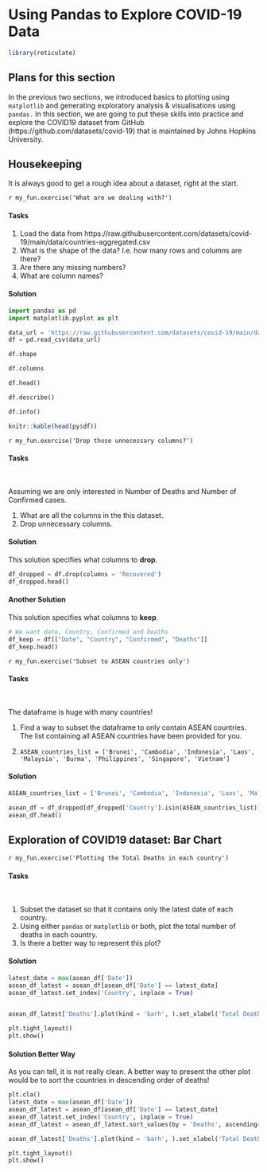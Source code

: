 # Using Pandas to Explore COVID-19 Data

```r
library(reticulate)
```

## Plans for this section

In the previous two sections, we introduced basics to plotting using `matplotlib` and generating exploratory analysis & visualisations using `pandas.` In this section, we are going to put these skills into practice and explore the COVID19 dataset from GitHub (https://github.com/datasets/covid-19) that is maintained by Johns Hopkins University.

## Housekeeping

It is always good to get a rough idea about a dataset, right at the start.

<!-- Exercise -->
`r my_fun.exercise('What are we dealing with?')`

#### Tasks {-}

1. Load the data from https://raw.githubusercontent.com/datasets/covid-19/main/data/countries-aggregated.csv
1. What is the shape of the data? I.e. how many rows and columns are there?
1. Are there any missing numbers?
1. What are column names?

#### Solution {-}
```python
import pandas as pd
import matplotlib.pyplot as plt
```

```python
data_url = 'https://raw.githubusercontent.com/datasets/covid-19/main/data/countries-aggregated.csv'
df = pd.read_csv(data_url)

df.shape

df.columns

df.head()

df.describe()

df.info()


```

```r
knitr::kable(head(py$df))
```



<!-- Exercise -->
`r my_fun.exercise('Drop those unnecessary columns?')`

#### Tasks {-}
<br>

Assuming we are only interested in Number of Deaths and Number of Confirmed cases.

1. What are all the columns in the this dataset.
2. Drop unnecessary columns.

#### Solution {-}

This solution specifies what columns to **drop**.

```python
df_dropped = df.drop(columns = 'Recovered')
df_dropped.head()
```

#### Another Solution {-}

This solution specifies what columns to **keep**.

```python
# We want date, Country, Confirmed and Deaths
df_keep = df[["Date", "Country", "Confirmed", "Deaths"]]
df_keep.head()
```
<!-- Exercise -->
`r my_fun.exercise('Subset to ASEAN countries only')`

#### Tasks {-}
<br>

The dataframe is huge with many countries!

1. Find a way to subset the dataframe to only contain ASEAN countries. The list containing all ASEAN countries have been provided for you.

2. `ASEAN_countries_list = ['Brunei', 'Cambodia', 'Indonesia', 'Laos', 'Malaysia', 'Burma', 'Philippines', 'Singapore', 'Vietnam']`

#### Solution {-}

```python
ASEAN_countries_list = ['Brunei', 'Cambodia', 'Indonesia', 'Laos', 'Malaysia', 'Burma', 'Philippines', 'Singapore', 'Vietnam']

asean_df = df_dropped[df_dropped['Country'].isin(ASEAN_countries_list)]
asean_df.head()
```


## Exploration of COVID19 dataset: Bar Chart

<!-- Exercise -->
`r my_fun.exercise('Plotting the Total Deaths in each country')`

#### Tasks {-}
<br>

1. Subset the dataset so that it contains only the latest date of each country.
2. Using either `pandas` or `matplotlib` or both, plot the total number of deaths in each country.
3. Is there a better way to represent this plot?

#### Solution {-}

```python
latest_date = max(asean_df['Date'])
asean_df_latest = asean_df[asean_df['Date'] == latest_date]
asean_df_latest.set_index('Country', inplace = True)


asean_df_latest['Deaths'].plot(kind = 'barh', ).set_xlabel('Total Deaths')

plt.tight_layout()
plt.show()
```

#### Solution Better Way {-}

As you can tell, it is not really clean. A better way to present the other plot would be to sort the countries in descending order of deaths!

```python
plt.cla()
latest_date = max(asean_df['Date'])
asean_df_latest = asean_df[asean_df['Date'] == latest_date]
asean_df_latest.set_index('Country', inplace = True)
asean_df_latest = asean_df_latest.sort_values(by = 'Deaths', ascending=True)

asean_df_latest['Deaths'].plot(kind = 'barh', ).set_xlabel('Total Deaths')

plt.tight_layout()
plt.show()
```